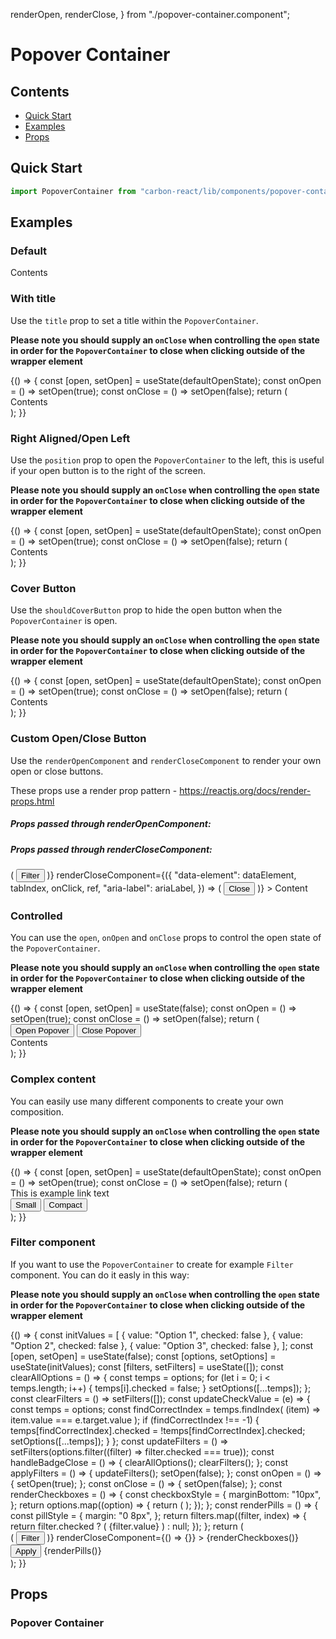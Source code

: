
  renderOpen,
  renderClose,
} from "./popover-container.component";


<Meta title="Popover Container" />

# Popover Container

## Contents

- [Quick Start](#quick-start)
- [Examples](#examples)
- [Props](#props)

## Quick Start

```javascript
import PopoverContainer from "carbon-react/lib/components/popover-container";
```

## Examples

### Default

<Canvas>
  <Story name="default" parameters={{ info: { disable: true } }}>
    <div style={{ height: 100 }}>
      <PopoverContainer
        containerAriaLabel="popover-container"
        openButtonAriaLabel="open"
      >
        Contents
      </PopoverContainer>
    </div>
  </Story>
</Canvas>

### With title

Use the `title` prop to set a title within the `PopoverContainer`.

**Please note you should supply an `onClose` when controlling the `open` state in order for the `PopoverContainer` to close when clicking outside of the wrapper element**

<Canvas>
  <Story name="title" parameters={{ info: { disable: true } }}>
    {() => {
      const [open, setOpen] = useState(defaultOpenState);
      const onOpen = () => setOpen(true);
      const onClose = () => setOpen(false);
      return (
        <div style={{ height: 100 }}>
          <PopoverContainer
            title="With a title"
            open={open}
            onClose={onClose}
            onOpen={onOpen}
          >
            Contents
          </PopoverContainer>
        </div>
      );
    }}
  </Story>
</Canvas>

### Right Aligned/Open Left

Use the `position` prop to open the `PopoverContainer` to the left, this is useful if your open button is to the right
of the screen.

**Please note you should supply an `onClose` when controlling the `open` state in order for the `PopoverContainer` to close when clicking outside of the wrapper element**

<Canvas>
  <Story name="position" parameters={{ info: { disable: true } }}>
    {() => {
      const [open, setOpen] = useState(defaultOpenState);
      const onOpen = () => setOpen(true);
      const onClose = () => setOpen(false);
      return (
        <div style={{ height: 150, float: "right", clear: "right" }}>
          <PopoverContainer
            title="Right Aligned"
            position="left"
            open={open}
            onClose={onClose}
            onOpen={onOpen}
          >
            Contents
          </PopoverContainer>
        </div>
      );
    }}
  </Story>
</Canvas>

### Cover Button

Use the `shouldCoverButton` prop to hide the open button when the `PopoverContainer` is open.

**Please note you should supply an `onClose` when controlling the `open` state in order for the `PopoverContainer` to close when clicking outside of the wrapper element**

<Canvas>
  <Story name="cover button" parameters={{ info: { disable: true } }}>
    {() => {
      const [open, setOpen] = useState(defaultOpenState);
      const onOpen = () => setOpen(true);
      const onClose = () => setOpen(false);
      return (
        <div style={{ height: 100 }}>
          <PopoverContainer
            title="Cover Button"
            shouldCoverButton
            open={open}
            onClose={onClose}
            onOpen={onOpen}
          >
            Contents
          </PopoverContainer>
        </div>
      );
    }}
  </Story>
</Canvas>

### Custom Open/Close Button

Use the `renderOpenComponent` and `renderCloseComponent` to render your own open or close buttons.

These props use a render prop pattern - https://reactjs.org/docs/render-props.html

##### Props passed through renderOpenComponent:

<Props of={renderOpen} />

##### Props passed through renderCloseComponent:

<Props of={renderClose} />

<Canvas>
  <Story name="render props" parameters={{ info: { disable: true } }}>
    <div style={{ height: 250 }}>
      <PopoverContainer
        title="Custom Open &amp; Close Button"
        renderOpenComponent={({
          tabIndex,
          isOpen,
          "data-element": dataElement,
          onClick,
          ref,
          "aria-label": ariaLabel,
          id,
          "aria-expanded": ariaExpanded,
          "aria-haspopup": ariaHasPopup,
        }) => (
          <Button
            iconType={!isOpen ? "filter_new" : "close"}
            iconPosition="after"
            tabIndex={tabIndex}
            data-element={dataElement}
            aria-label={ariaLabel}
            aria-haspopup={ariaHasPopup}
            aria-expanded={ariaExpanded}
            forwardRef={ref}
            id={id}
            onClick={onClick}
          >
            Filter
          </Button>
        )}
        renderCloseComponent={({
          "data-element": dataElement,
          tabIndex,
          onClick,
          ref,
          "aria-label": ariaLabel,
        }) => (
          <Button
            tabIndex={tabIndex}
            data-element={dataElement}
            aria-label={ariaLabel}
            forwardRef={ref}
            onClick={onClick}
          >
            Close
          </Button>
        )}
      >
        Content
      </PopoverContainer>
    </div>
  </Story>
</Canvas>

### Controlled

You can use the `open`, `onOpen` and `onClose` props to control the open state of the `PopoverContainer`.

**Please note you should supply an `onClose` when controlling the `open` state in order for the `PopoverContainer` to close when clicking outside of the wrapper element**

<Canvas>
  <Story name="controlled" parameters={{ info: { disable: true } }}>
    {() => {
      const [open, setOpen] = useState(false);
      const onOpen = () => setOpen(true);
      const onClose = () => setOpen(false);
      return (
        <div style={{ height: 150 }}>
          <Button onClick={onOpen}>Open Popover</Button>
          <Button onClick={onClose} ml={2}>
            Close Popover
          </Button>
          <br />
          <PopoverContainer
            title="Controlled"
            open={open}
            onOpen={onOpen}
            onClose={onClose}
          >
            Contents
          </PopoverContainer>
        </div>
      );
    }}
  </Story>
</Canvas>

### Complex content

You can easily use many different components to create your own composition.

**Please note you should supply an `onClose` when controlling the `open` state in order for the `PopoverContainer` to close when clicking outside of the wrapper element**

<Canvas>
  <Story name="complex" parameters={{ info: { disable: true } }}>
    {() => {
      const [open, setOpen] = useState(defaultOpenState);
      const onOpen = () => setOpen(true);
      const onClose = () => setOpen(false);
      return (
        <div style={{ height: 330 }}>
          <PopoverContainer
            title="Popover Container Title"
            open={open}
            onOpen={onOpen}
            onClose={onClose}
          >
            <Link>This is example link text</Link>
            <div style={{ padding: "25px 0 15px 0" }}>
              <Button>Small</Button>
              <Button ml={2}>Compact</Button>
            </div>
            <DraggableContainer>
              <DraggableItem key="1" id={1}>
                <Checkbox name="one" label="Draggable Label One" />
              </DraggableItem>
              <DraggableItem key="2" id={2}>
                <Checkbox name="two" label="Draggable Label Two" />
              </DraggableItem>
              <DraggableItem key="3" id={3}>
                <Checkbox name="three" label="Draggable Label Three" />
              </DraggableItem>
              <DraggableItem key="4" id={4}>
                <Checkbox name="four" label="Draggable Label Four" />
              </DraggableItem>
            </DraggableContainer>
          </PopoverContainer>
        </div>
      );
    }}
  </Story>
</Canvas>

### Filter component

If you want to use the `PopoverContainer` to create for example `Filter` component.
You can do it easly in this way:

**Please note you should supply an `onClose` when controlling the `open` state in order for the `PopoverContainer` to close when clicking outside of the wrapper element**

<Canvas>
  <Story name="filter" parameters={{ info: { disable: true } }}>
    {() => {
      const initValues = [
        { value: "Option 1", checked: false },
        { value: "Option 2", checked: false },
        { value: "Option 3", checked: false },
      ];
      const [open, setOpen] = useState(false);
      const [options, setOptions] = useState(initValues);
      const [filters, setFilters] = useState([]);
      const clearAllOptions = () => {
        const temps = options;
        for (let i = 0; i < temps.length; i++) {
          temps[i].checked = false;
        }
        setOptions([...temps]);
      };
      const clearFilters = () => setFilters([]);
      const updateCheckValue = (e) => {
        const temps = options;
        const findCorrectIndex = temps.findIndex(
          (item) => item.value === e.target.value
        );
        if (findCorrectIndex !== -1) {
          temps[findCorrectIndex].checked = !temps[findCorrectIndex].checked;
          setOptions([...temps]);
        }
      };
      const updateFilters = () =>
        setFilters(options.filter((filter) => filter.checked === true));
      const handleBadgeClose = () => {
        clearAllOptions();
        clearFilters();
      };
      const applyFilters = () => {
        updateFilters();
        setOpen(false);
      };
      const onOpen = () => {
        setOpen(true);
      };
      const onClose = () => {
        setOpen(false);
      };
      const renderCheckboxes = () => {
        const checkboxStyle = {
          marginBottom: "10px",
        };
        return options.map((option) => {
          return (
            <Checkbox
              onChange={updateCheckValue}
              style={checkboxStyle}
              label={option.value}
              name={option.value}
              value={option.value}
              checked={option.checked}
              key={option.value}
            />
          );
        });
      };
      const renderPills = () => {
        const pillStyle = {
          margin: "0 8px",
        };
        return filters.map((filter, index) => {
          return filter.checked ? (
            <Pill key={index} style={pillStyle}>
              {filter.value}
            </Pill>
          ) : null;
        });
      };
      return (
        <div style={{ height: 280 }}>
          <PopoverContainer
            title="How to create Filter component"
            open={open}
            onOpen={onOpen}
            onClose={onClose}
            renderOpenComponent={({ isOpen, ref, ...rest }) => (
              <Badge counter={filters.length} onClick={handleBadgeClose}>
                <Button
                  style={{ marginRight: 0 }}
                  buttonType={isOpen ? "primary" : "darkBackground"}
                  iconPosition="after"
                  iconType={!isOpen ? "filter_new" : "close"}
                  size="small"
                  forwardRef={ref}
                  {...rest}
                >
                  Filter
                </Button>
              </Badge>
            )}
            renderCloseComponent={() => {}}
          >
            {renderCheckboxes()}
            <Button onClick={applyFilters} style={{ margin: "20px 0" }}>
              Apply
            </Button>
          </PopoverContainer>
          {renderPills()}
        </div>
      );
    }}
  </Story>
</Canvas>

## Props

### Popover Container

<StyledSystemProps of={PopoverContainer} padding noHeader />
